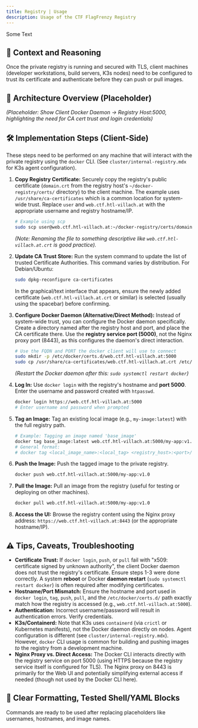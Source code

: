 ```yaml
---
title: Registry | Usage
description: Usage of the CTF FlagFrenzy Registry
---
```


Some Text 

## 🧠 Context and Reasoning

Once the private registry is running and secured with TLS, client machines (developer workstations, build servers, K3s nodes) need to be configured to trust its certificate and authenticate before they can push or pull images.

## 🧱 Architecture Overview (Placeholder)

*(Placeholder: Show Client Docker Daemon -> Registry Host:5000, highlighting the need for CA cert trust and login credentials)*

## 🛠️ Implementation Steps (Client-Side)

These steps need to be performed on any machine that will interact with the private registry using the `docker` CLI. (See `cluster/internal-registry.mdx` for K3s agent configuration).

1.  **Copy Registry Certificate:**
    Securely copy the registry's public certificate (`domain.crt` from the registry host's `~/docker-registry/certs/` directory) to the client machine. The example uses `/usr/share/ca-certificates` which is a common location for system-wide trust. Replace `user` and `web.ctf.htl-villach.at` with the appropriate username and registry hostname/IP.
    ```bash
    # Example using scp
    sudo scp user@web.ctf.htl-villach.at:~/docker-registry/certs/domain.crt /usr/share/ca-certificates/web.ctf.htl-villach.at.crt
    ```
    *(Note: Renaming the file to something descriptive like `web.ctf.htl-villach.at.crt` is good practice).*

2.  **Update CA Trust Store:**
    Run the system command to update the list of trusted Certificate Authorities. This command varies by distribution. For Debian/Ubuntu:
    ```bash
    sudo dpkg-reconfigure ca-certificates
    ```
    In the graphical/text interface that appears, ensure the newly added certificate (`web.ctf.htl-villach.at.crt` or similar) is selected (usually using the spacebar) before confirming.

3.  **Configure Docker Daemon (Alternative/Direct Method):**
    Instead of system-wide trust, you can configure the Docker daemon specifically. Create a directory named after the registry host and port, and place the CA certificate there. Use the **registry service port (5000)**, not the Nginx proxy port (8443), as this configures the daemon's direct interaction.
    ```bash
    # Use the FQDN and PORT the docker client will use to connect
    sudo mkdir -p /etc/docker/certs.d/web.ctf.htl-villach.at:5000
    sudo cp /usr/share/ca-certificates/web.ctf.htl-villach.at.crt /etc/docker/certs.d/web.ctf.htl-villach.at:5000/ca.crt
    ```
    *(Restart the Docker daemon after this: `sudo systemctl restart docker`)*

4.  **Log In:**
    Use `docker login` with the registry's hostname and **port 5000**. Enter the username and password created with `htpasswd`.
    ```bash
    docker login https://web.ctf.htl-villach.at:5000
    # Enter username and password when prompted
    ```

5.  **Tag an Image:**
    Tag an existing local image (e.g., `my-image:latest`) with the full registry path.
    ```bash
    # Example: Tagging an image named 'base_image'
    docker tag base_image:latest web.ctf.htl-villach.at:5000/my-app:v1.0
    # General format:
    # docker tag <local_image_name>:<local_tag> <registry_host>:<port>/<repository_name>:<tag>
    ```

6.  **Push the Image:**
    Push the tagged image to the private registry.
    ```bash
    docker push web.ctf.htl-villach.at:5000/my-app:v1.0
    ```

7.  **Pull the Image:**
    Pull an image from the registry (useful for testing or deploying on other machines).
    ```bash
    docker pull web.ctf.htl-villach.at:5000/my-app:v1.0
    ```

8.  **Access the UI:**
    Browse the registry content using the Nginx proxy address: `https://web.ctf.htl-villach.at:8443` (or the appropriate hostname/IP).

## ⚠️ Tips, Caveats, Troubleshooting

* **Certificate Trust:** If `docker login`, `push`, or `pull` fail with "x509: certificate signed by unknown authority", the client Docker daemon does not trust the registry's certificate. Ensure steps 1-3 were done correctly. A system **reboot** or Docker **daemon restart** (`sudo systemctl restart docker`) is often required after modifying certificates.
* **Hostname/Port Mismatch:** Ensure the hostname and port used in `docker login`, `tag`, `push`, `pull`, and the `/etc/docker/certs.d/` path exactly match how the registry is accessed (e.g., `web.ctf.htl-villach.at:5000`).
* **Authentication:** Incorrect username/password will result in authentication errors. Verify credentials.
* **K3s/Containerd:** Note that K3s uses `containerd` (via `crictl` or Kubernetes manifests), not the Docker daemon directly on nodes. Agent configuration is different (see `cluster/internal-registry.mdx`). However, `docker` CLI usage is common for building and pushing images *to* the registry from a development machine.
* **Nginx Proxy vs. Direct Access:** The Docker CLI interacts directly with the registry service on port 5000 (using HTTPS because the registry service itself is configured for TLS). The Nginx proxy on 8443 is primarily for the Web UI and potentially simplifying external access if needed (though not used by the Docker CLI here).

## 📄 Clear Formatting, Tested Shell/YAML Blocks

Commands are ready to be used after replacing placeholders like usernames, hostnames, and image names.